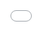 ```yaml
---
title: "Resume"
format:
  html:
    toc: false
  pdf:
    author: Nishant Bharali
page-layout: full
---
```



```{=html}
<iframe style="position:fixed; top:0; left:0; bottom:0; right:0; width:100%; height:100%; border:none; margin:0; padding:0; overflow:hidden; z-index:999999;" src="Resume2.pdf" title="Resume"></iframe>
```